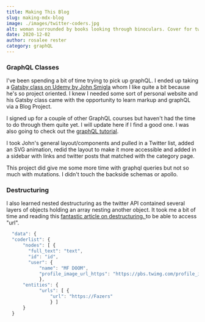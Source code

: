 ```yaml
---
title: Making This Blog
slug: making-mdx-blog
image: ./images/twitter-coders.jpg
alt: woman surrounded by books looking through binoculars. Cover for twitter list.
date: 2020-12-02
author: rosalee rester
category: graphQL
---
```



### GraphQL Classes

I've been spending a bit of time trying to pick up graphQL. I ended up taking a [Gatsby class on Udemy by John Smigla](https://www.udemy.com/share/101ZimAkEbcFZTTQ==/) whom I like quite a bit because he's so project oriented. I knew I needed some sort of personal website and his Gatsby class came with the opportunity to learn markup and graphQL via a Blog Project.

I signed up for a couple of other GraphQL courses but haven't had the time to do through them quite yet. I will update here if I find a good one. I was also going to check out the [graphQL tutorial](https://graphql.org/learn/).

I took John's general layout/components and pulled in a Twitter list, added an SVG animation, redid the layout to make it more accessible and added in a sidebar with links and twitter posts that matched with the category page.

This project did give me some more time with graphql queries but not so much with mutations. I didn't touch the backside schemas or apollo.

### Destructuring

I also learned nested destructuring as the twitter API contained several layers of objects holding an array nesting another object. It took me a bit of time and reading this [fantastic article on destructuring. ](https://codeburst.io/es6-destructuring-the-complete-guide-7f842d08b98f) to be able to access "url".

```jsx
  "data": {
  "coderlist": {
      "nodes": [ {
        "full_text": "text",
        "id": "id",
        "user": {
            "name": "MF DOOM",
            "profile_image_url_https": "https://pbs.twimg.com/profile_images.jpg", "screen_name": "MF_DOOM"
            },
      "entities": {
            "urls": [ {
                "url": "https://Fazers"
                } ]
      }
  }
```
